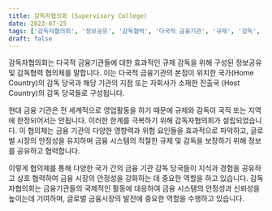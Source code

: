 ```yaml
---
title: 감독자협의회 (Supervisory College)
date: 2023-07-25
tags: ['감독자협의회', '정보공유', '감독협력', '다국적 금융기관', '규제', '감독', '글로벌 시장', '금융 시스템', '안정성', '신뢰성', '국제적 활동', '글로벌 금융시장']
draft: false
---
```


감독자협의회는 다국적 금융기관들에 대한 효과적인 규제 감독을 위해 구성된 정보공유 및 감독협력 협의체를 말합니다. 이는 다국적 금융기관의 본점이 위치한 국가(Home Country)의 감독 당국과 해당 기관의 지점 또는 자회사가 소재한 진출국 (Host Country)의 감독 당국들로 구성됩니다.

현대 금융 기관은 전 세계적으로 영업활동을 하기 때문에 규제와 감독이 국적 또는 지역에 한정되어서는 안됩니다. 이러한 한계를 극복하기 위해 감독자협의회가 설립되었습니다. 이 협의체는 금융 기관의 다양한 영향력과 위험 요인들을 효과적으로 파악하고, 글로벌 시장의 안정성을 유지하며 금융 시스템의 적절한 규제 및 감독을 보장하기 위해 정보를 공유하고 협력합니다.

이렇게 협의체를 통해 다양한 국가 간의 금융 기관 감독 당국들이 지식과 경험을 공유하고 상호 협력하여 금융 시장의 안정성을 강화하는 데 중요한 역할을 하고 있습니다. 감독자협의회는 금융기관들의 국제적인 활동에 대응하여 금융 시스템의 안정성과 신뢰성을 높이는데 기여하며, 글로벌 금융시장의 발전에 중요한 역할을 수행하고 있습니다.
